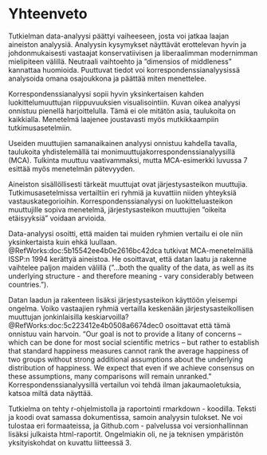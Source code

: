 # Yhteenveto

Tutkielman data-analyysi päättyi vaiheeseen, josta voi jatkaa laajan aineiston
analyysiä. Analyysin kysymykset näyttävät erottelevan hyvin ja johdonmukaisesti
vastaajat konservatiivisen ja liberaalimman modernimman mielipiteen välillä.
Neutraali vaihtoehto ja ”dimensios of middleness” kannattaa huomioida.
Puuttuvat tiedot voi korrespondenssianalyysissä analysoida omana osajoukkona
ja päättää miten menettelee.


Korrespondenssianalyysi sopii hyvin yksinkertaisen kahden luokittelumuuttujan
riippuvuuksien visualisointiin. Kuvan oikea analyysi onnistuu pienellä
harjoittelulla. Tämä ei ole mitätön asia, taulukoita on kaikkialla. Menetelmä
laajenee joustavasti myös mutkikkaampiin tutkimusasetelmiin.


Useiden muuttujien samanaikainen analyysi onnistuu kahdella tavalla, taulukoita
yhdistelemällä tai monimuuttujakorrespondenssianalyysillä (MCA). Tulkinta muuttuu
vaativammaksi, mutta MCA-esimerkki luvussa 7 esittää myös menetelmän pätevyyden.


Aineiston sisällöllisesti tärkeät muuttujat ovat järjestysasteikon muuttujia.
Tutkimusasetelmissa vertailtiin eri ryhmiä ja kuvattiin niiden yhteyksiä
vastauskategorioihin. Korrespondenssianalyysi on luokitteluasteikon muuttujille
sopiva menetelmä, järjestysasteikon muuttujien ”oikeita etäisyyksiä” voidaan
arvioida.


Data-analyysi osoitti, että maiden tai muiden ryhmien vertailu ei ole niin
yksinkertaista kuin ehkä luullaan. @RefWorks:doc:5b15542ee4b0e2616bc42dca
tutkivat MCA-menetelmällä ISSP:n 1994 kerättyä aineistoa.  He osoittavat, että
datan laatu ja rakenne vaihtelee paljon maiden välillä (”…both the quality of
the data, as well as its underlying structure - and therefore meaning - vary
considerably between countries.”).

Datan laadun ja rakenteen lisäksi järjestysasteikon käyttöön yleisempi ongelma.
Voiko vastaajien ryhmiä vertailla keskenään järjestysasteikollisen muuttujan
jonkinlaisilla keskiarvoilla?  @RefWorks:doc:5c223412e4b0508a6674dec0 osoittavat
että tämä onnistuu vain harvoin. “Our goal is not to provide a litany of
concerns – which can be done for most social scientific metrics – but rather to
establish that standard happiness measures cannot rank the average happiness of
two groups without strong additional assumptions about the underlying distribution
of happiness. We expect that even if we achieve consensus on these assumptions,
many comparisons will remain unranked.”  Korrespondenssianalyysillä vertailun
voi tehdä ilman jakaumaoletuksia, katsoa miltä data näyttää.


Tutkielma on tehty r-ohjelmistolla ja raportointi rmarkdown - koodilla. Teksti
ja koodi ovat samassa dokumentissa, samoin analyysin tulokset. Ne voi tulostaa
eri formaateissa, ja Github.com - palvelussa voi versionhallinnan lisäksi julkaista
html-raportit. Ongelmiakin oli, ne ja teknisen ympäristön yksityiskohdat on
kuvattu liitteessä 3.

